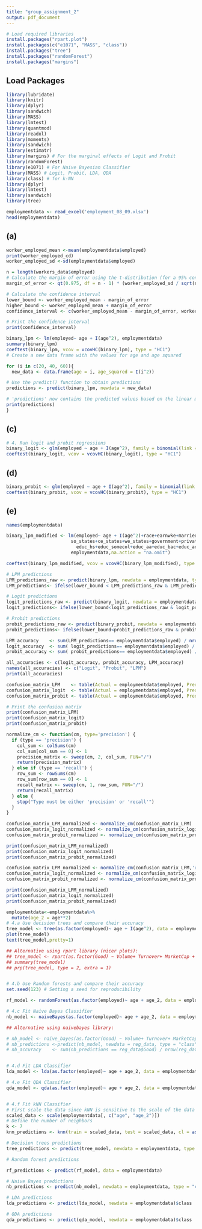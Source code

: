 ```yaml
---
title: "group_assignment_2"
output: pdf_document
---
```


```r
# Load required libraries
install.packages("rpart.plot")
install.packages(c("e1071", "MASS", "class"))
install.packages("tree")
install.packages("randomForest")
install.packages("margins")
```

## Load Packages 
```r
library(lubridate)
library(knitr)
library(dplyr)
library(sandwich)
library(MASS)
library(lmtest)
library(quantmod)
library(readxl)
library(moments)
library(sandwich)
library(estimatr)
library(margins) # For the marginal effects of Logit and Probit
library(randomForest)
library(e1071) # For Naive Bayesian Classifier
library(MASS) # Logit, Probit, LDA, QDA
library(class) # for k-NN
library(dplyr)
library(lmtest)
library(sandwich)
library(tree)


```

```r
employmentdata <- read_excel('employment_08_09.xlsx')
head(employmentdata)
```
## (a)

```r
worker_employed_mean <-mean(employmentdata$employed)
print(worker_employed_cd)
worker_employed_sd <-sd(employmentdata$employed)

n = length(workers_data$employed)
# Calculate the margin of error using the t-distribution (for a 95% confidence interval)
margin_of_error <- qt(0.975, df = n - 1) * (worker_employed_sd / sqrt(n))

# Calculate the confidence interval
lower_bound <- worker_employed_mean - margin_of_error
higher_bound <- worker_employed_mean + margin_of_error
confidence_interval <- c(worker_employed_mean - margin_of_error, worker_employed_mean + margin_of_error)

# Print the confidence interval
print(confidence_interval)

```

```r
binary_lpm <- lm(employed~ age + I(age^2), employmentdata)
summary(binary_lpm)
coeftest(binary_lpm, vcov = vcovHC(binary_lpm), type = "HC1")
# Create a new data frame with the values for age and age squared

for (i in c(20, 40, 60)){
  new_data <- data.frame(age = i, age_squared = I(i^2))

# Use the predict() function to obtain predictions
predictions <- predict(binary_lpm, newdata = new_data)

# 'predictions' now contains the predicted values based on the linear model for age = 40
print(predictions)
}


```

## (c)
```r
# 4. Run logit and probit regressions
binary_logit <- glm(employed ~ age + I(age^2), family = binomial(link = "logit"), data = employmentdata)
coeftest(binary_logit, vcov = vcovHC(binary_logit), type = "HC1")
```

## (d)

```r
binary_probit <- glm(employed ~ age + I(age^2), family = binomial(link = "probit"), data = employmentdata)
coeftest(binary_probit, vcov = vcovHC(binary_probit), type = "HC1")
```

## (e)
```r
names(employmentdata)
```

```r
binary_lpm_modified <- lm(employed~ age + I(age^2)+race+earnwke+married+union+ne_states+
                        so_states+ce_states+we_states+government+private+self+educ_lths+
                          educ_hs+educ_somecol+educ_aa+educ_bac+educ_adv+female, 
                        employmentdata,na.action = "na.omit")

coeftest(binary_lpm_modified, vcov = vcovHC(binary_lpm_modified), type = "HC1")
```
```r
# LPM predictions
LPM_predictions_raw <- predict(binary_lpm, newdata = employmentdata, type = "response")
LPM_predictions<- ifelse(lower_bound < LPM_predictions_raw & LPM_predictions_raw< higher_bound, 1, 0)

# Logit predictions
logit_predictions_raw <- predict(binary_logit, newdata = employmentdata, type = "response")
logit_predictions<- ifelse(lower_bound<logit_predictions_raw & logit_predictions_raw< higher_bound, 1, 0)

# Probit predictions
probit_predictions_raw <- predict(binary_probit, newdata = employmentdata, type = "response")
probit_predictions<- ifelse(lower_bound<probit_predictions_raw & probit_predictions_raw< higher_bound, 1, 0)
```

```r
LPM_accuracy    <- sum(LPM_predictions== employmentdata$employed) / nrow(employmentdata)
logit_accuracy  <- sum( logit_predictions== employmentdata$employed) / nrow(employmentdata)
probit_accuracy <- sum( probit_predictions== employmentdata$employed) / nrow(employmentdata)
```

```r
all_accuracies <- c(logit_accuracy, probit_accuracy, LPM_accuracy)
names(all_accuracies) <- c("Logit", "Probit", "LPM")
print(all_accuracies)
```

```r
confusion_matrix_LPM    <- table(Actual = employmentdata$employed, Predicted = LPM_predictions)
confusion_matrix_logit  <- table(Actual = employmentdata$employed, Predicted = logit_predictions)
confusion_matrix_probit <- table(Actual = employmentdata$employed, Predicted = probit_predictions)
```

```r
# Print the confusion matrix
print(confusion_matrix_LPM)
print(confusion_matrix_logit)
print(confusion_matrix_probit)
```

```r
normalize_cm <- function(cm, type='precision') {
  if (type == 'precision') {
    col_sum <- colSums(cm)
    col_sum[col_sum == 0] <- 1
    precision_matrix <- sweep(cm, 2, col_sum, FUN="/")
    return(precision_matrix)
  } else if (type == 'recall') {
    row_sum <- rowSums(cm)
    row_sum[row_sum == 0] <- 1
    recall_matrix <- sweep(cm, 1, row_sum, FUN="/")
    return(recall_matrix)
  } else {
    stop("Type must be either 'precision' or 'recall'")
  }
}
```

```r
confusion_matrix_LPM_normalized <- normalize_cm(confusion_matrix_LPM)
confusion_matrix_logit_normalized <- normalize_cm(confusion_matrix_logit)
confusion_matrix_probit_normalized <- normalize_cm(confusion_matrix_probit)
```

```r
print(confusion_matrix_LPM_normalized)
print(confusion_matrix_logit_normalized)
print(confusion_matrix_probit_normalized)
```

```r
confusion_matrix_LPM_normalized <- normalize_cm(confusion_matrix_LPM,'recall')
confusion_matrix_logit_normalized <- normalize_cm(confusion_matrix_logit,'recall')
confusion_matrix_probit_normalized <- normalize_cm(confusion_matrix_probit,'recall')
```

```r
print(confusion_matrix_LPM_normalized)
print(confusion_matrix_logit_normalized)
print(confusion_matrix_probit_normalized)
```
```r
employmentdata<-employmentdata%>%
  mutate(age_2 = age**2)
# 4.a Use decision trees and compare their accuracy
tree_model <- tree(as.factor(employed)~ age + I(age^2), data = employmentdata)
plot(tree_model)
text(tree_model,pretty=1)

## Alternative using rpart library (nicer plots):
## tree_model <- rpart(as.factor(Good) ~ Volume+ Turnover+ MarketCap + P2E+ B2M, data = reg_data)
## summary(tree_model)
## prp(tree_model, type = 2, extra = 1)


# 4.b Use Random forests and compare their accuracy
set.seed(123) # Setting a seed for reproducibility

rf_model <- randomForest(as.factor(employed)~ age + age_2, data = employmentdata, num.trees= 100) 

# 4.c Fit Naive Bayes Classifier
nb_model <- naiveBayes(as.factor(employed)~ age + age_2, data = employmentdata)

## Alternative using naivebayes library:

# nb_model <- naive_bayes(as.factor(Good) ~ Volume+ Turnover+ MarketCap + P2E+ B2M, data = reg_data)
# nb_predictions <-predict(nb_model, newdata = reg_data, type = "class")
# nb_accuracy    <- sum(nb_predictions == reg_data$Good) / nrow(reg_data)


# 4.d Fit LDA Classifier
lda_model <- lda(as.factor(employed)~ age + age_2, data = employmentdata)

# 4.e Fit QDA Classifier
qda_model <- qda(as.factor(employed)~ age + age_2, data = employmentdata)


# 4.f Fit kNN Classifier
# First scale the data since kNN is sensitive to the scale of the data
scaled_data <- scale(employmentdata[, c("age", "age_2")])
# Define the number of neighbors
k <- 7
knn_predictions <- knn(train = scaled_data, test = scaled_data, cl = as.factor(employmentdata$employed), k = k)


```

```r
# Decision trees predictions
tree_predictions <- predict(tree_model, newdata = employmentdata, type = "class")

# Random forest predictions

rf_predictions <- predict(rf_model, data = employmentdata)

# Naive Bayes predictions
nb_predictions <- predict(nb_model, newdata = employmentdata, type = "class")

# LDA predictions
lda_predictions <- predict(lda_model, newdata = employmentdata)$class

# QDA predictions
qda_predictions <- predict(qda_model, newdata = employmentdata)$class
```

